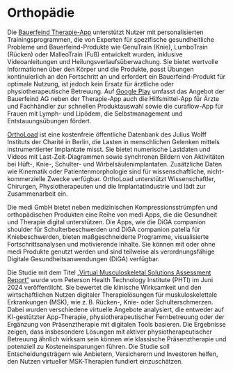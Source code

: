 # Orthopädie

Die [Bauerfeind Therapie-App](https://apps.bauerfeind.com/therapy/de/) unterstützt Nutzer mit personalisierten Trainingsprogrammen, die von Experten für spezifische gesundheitliche Probleme und Bauerfeind-Produkte wie GenuTrain (Knie), LumboTrain (Rücken) oder MalleoTrain (Fuß) entwickelt wurden, inklusive Videoanleitungen und Heilungsverlaufsüberwachung. Sie bietet wertvolle Informationen über den Körper und die Produkte, passt Übungen kontinuierlich an den Fortschritt an und erfordert ein Bauerfeind-Produkt für optimale Nutzung, ist jedoch kein Ersatz für ärztliche oder physiotherapeutische Betreuung. Auf [Google Play](https://play.google.com/store/apps/developer?id=Bauerfeind+AG&hl=de) umfasst das Angebot der Bauerfeind AG neben der Therapie-App auch die Hilfsmittel-App für Ärzte und Fachhändler zur schnellen Produktauswahl sowie die curaflow-App für Frauen mit Lymph- und Lipödem, die Selbstmanagement und Entstauungsübungen fördert.

[OrthoLoad](https://orthoload.com/) ist eine kostenfreie öffentliche Datenbank des Julius Wolff Instituts der Charité in Berlin, die Lasten in menschlichen Gelenken mittels instrumentierter Implantate misst. Sie bietet numerische Lastdaten und Videos mit Last-Zeit-Diagrammen sowie synchronen Bildern von Aktivitäten bei Hüft-, Knie-, Schulter- und Wirbelsäulenimplantaten. Zusätzliche Daten wie Kinematik oder Patientenmorphologie sind für wissenschaftliche, nicht-kommerzielle Zwecke verfügbar. OrthoLoad unterstützt Wissenschaftler, Chirurgen, Physiotherapeuten und die Implantatindustrie und lädt zur Zusammenarbeit ein.

Die medi GmbH bietet neben medizinischen Kompressionsstrümpfen und orthopädischen Produkten eine Reihe von medi Apps, die die Gesundheit und Therapie digital unterstützen. Die Apps, wie die DiGA companion shoulder für Schulterbeschwerden und DiGA companion patella für Kniebeschwerden, bieten maßgeschneiderte Programme, visualisierte Fortschrittsanalysen und motivierende Inhalte. Sie können mit oder ohne medi Produkte genutzt werden und sind teilweise als verordnungsfähige Digitale Gesundheitsanwendungen (DiGA) verfügbar.

Die Studie mit dem Titel [„Virtual Musculoskeletal Solutions Assessment Report“](https://phti.org/assessment/virtual-msk-solutions) wurde vom Peterson Health Technology Institute (PHTI) im Juni 2024 veröffentlicht. Sie bewertet die klinische Wirksamkeit und den wirtschaftlichen Nutzen digitaler Therapielösungen für muskuloskelettale Erkrankungen (MSK), wie z. B. Rücken-, Knie- oder Schulterschmerzen. Dabei wurden verschiedene virtuelle Angebote analysiert, die entweder auf KI-gestützter App-Therapie, physiotherapeutischer Fernbetreuung oder der Ergänzung von Präsenztherapie mit digitalen Tools basieren. Die Ergebnisse zeigen, dass insbesondere Lösungen mit aktiver physiotherapeutischer Betreuung ähnlich wirksam sein können wie klassische Präsenztherapie und potenziell zu Kosteneinsparungen führen. Die Studie soll Entscheidungsträgern wie Anbietern, Versicherern und Investoren helfen, den Nutzen virtueller MSK-Therapien fundiert einzuschätzen.
